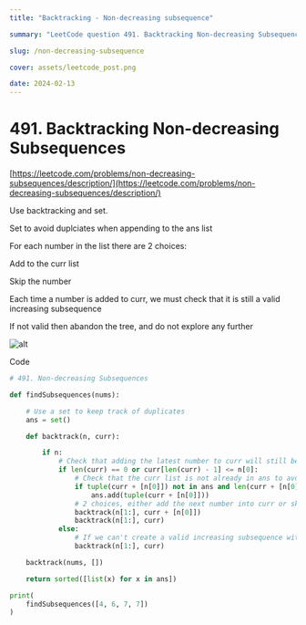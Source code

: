 ```yaml
---
title: "Backtracking - Non-decreasing subsequence"

summary: "LeetCode question 491. Backtracking Non-decreasing Subsequences"

slug: /non-decreasing-subsequence

cover: assets/leetcode_post.png

date: 2024-02-13
---
```

# 491. Backtracking Non-decreasing Subsequences

[https://leetcode.com/problems/non-decreasing-subsequences/description/](https://leetcode.com/problems/non-decreasing-subsequences/description/)

Use backtracking and set. 

Set to avoid duplciates when appending to the ans list

For each number in the list there are 2 choices:

Add to the curr list 

Skip the number

Each time a number is added to curr, we must check that it is still a valid increasing subsequence

If not valid then abandon the tree, and do not explore any further

![alt](assets/backtracking_tree.jpg)

Code

```python
# 491. Non-decreasing Subsequences

def findSubsequences(nums):

    # Use a set to keep track of duplicates
    ans = set()

    def backtrack(n, curr):

        if n:
            # Check that adding the latest number to curr will still be a valid increasing subsequence
            if len(curr) == 0 or curr[len(curr) - 1] <= n[0]:
                # Check that the curr list is not already in ans to avoid duplicates. Also check that it is not empty
                if tuple(curr + [n[0]]) not in ans and len(curr + [n[0]]) > 1:
                    ans.add(tuple(curr + [n[0]]))
                # 2 choices, either add the next number into curr or skip it
                backtrack(n[1:], curr + [n[0]])
                backtrack(n[1:], curr)
            else:
                # If we can't create a valid increasing subsequence with the first number we need to skip it
                backtrack(n[1:], curr)

    backtrack(nums, [])

    return sorted([list(x) for x in ans])

print(
    findSubsequences([4, 6, 7, 7])
)
```